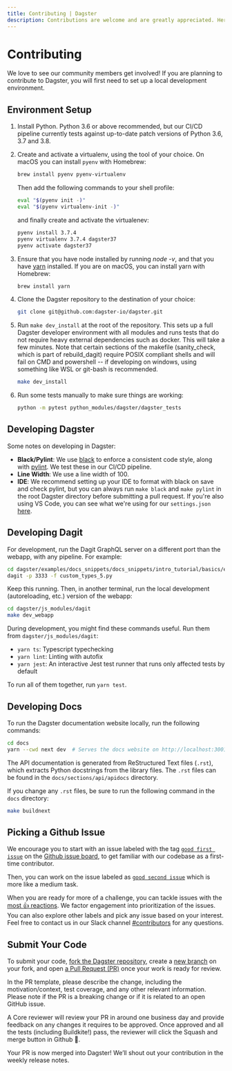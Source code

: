 ```yaml
---
title: Contributing | Dagster
description: Contributions are welcome and are greatly appreciated. Here's the contribution guide."
---
```


# Contributing

We love to see our community members get involved!
If you are planning to contribute to Dagster, you will first need to set
up a local development environment.

## Environment Setup

1. Install Python. Python 3.6 or above recommended, but our CI/CD
   pipeline currently tests against up-to-date patch versions of Python
   3.6, 3.7 and 3.8.

2. Create and activate a virtualenv, using the tool of your choice.
   On macOS you can install `pyenv` with Homebrew:

   ```bash
   brew install pyenv pyenv-virtualenv
   ```

   Then add the following commands to your shell profile:

   ```bash
   eval "$(pyenv init -)"
   eval "$(pyenv virtualenv-init -)"
   ```

   and finally create and activate the virtualenev:

   ```bash
   pyenv install 3.7.4
   pyenv virtualenv 3.7.4 dagster37
   pyenv activate dagster37
   ```

3. Ensure that you have node installed by running _node -v_, and that you have
   [yarn](https://yarnpkg.com/lang/en/) installed. If you are on macOS,
   you can install yarn with Homebrew:

   ```bash
   brew install yarn
   ```

4. Clone the Dagster repository to the destination of your choice:

   ```bash
   git clone git@github.com:dagster-io/dagster.git
   ```

5. Run `make dev_install` at the root of the repository. This sets up a
   full Dagster developer environment with all modules and runs tests
   that do not require heavy external dependencies such as docker. This
   will take a few minutes. Note that certain sections of the makefile (sanity_check,
   which is part of rebuild_dagit) require POSIX compliant shells and will fail
   on CMD and powershell -- if developing on windows, using something like WSL or git-bash
   is recommended.

   ```bash
   make dev_install
   ```

6. Run some tests manually to make sure things are working:

   ```bash
   python -m pytest python_modules/dagster/dagster_tests
   ```

## Developing Dagster

Some notes on developing in Dagster:

- **Black/Pylint**: We use [black](https://github.com/python/black) to
  enforce a consistent code style, along with
  [pylint](https://www.pylint.org/). We test these in our CI/CD
  pipeline.
- **Line Width**: We use a line width of 100.
- **IDE**: We recommend setting up your IDE to format with black on
  save and check pylint, but you can always run `make black` and
  `make pylint` in the root Dagster directory before submitting a pull
  request. If you're also using VS Code, you can see what we're
  using for our `settings.json`
  [here](https://gist.github.com/natekupp/7a17a9df8d2064e5389cc84aa118a896).

## Developing Dagit

For development, run the Dagit GraphQL server on a different port than
the webapp, with any pipeline. For example:

```bash
cd dagster/examples/docs_snippets/docs_snippets/intro_tutorial/basics/e04_quality
dagit -p 3333 -f custom_types_5.py
```

Keep this running. Then, in another terminal, run the local development
(autoreloading, etc.) version of the webapp:

```bash
cd dagster/js_modules/dagit
make dev_webapp
```

During development, you might find these commands useful. Run them from `dagster/js_modules/dagit`:

- `yarn ts`: Typescript typechecking
- `yarn lint`: Linting with autofix
- `yarn jest`: An interactive Jest test runner that runs only affected tests by default

To run all of them together, run `yarn test`.

## Developing Docs

To run the Dagster documentation website locally, run the following commands:

```bash
cd docs
yarn --cwd next dev  # Serves the docs website on http://localhost:3001
```

The API documentation is generated from ReStructured Text files (`.rst`), which extracts Python
docstrings from the library files. The `.rst` files can be found in the `docs/sections/api/apidocs`
directory.

If you change any `.rst` files, be sure to run the following command in the `docs` directory:

```bash
make buildnext
```

## Picking a Github Issue

We encourage you to start with an issue labeled with the tag
[`good first issue`](https://github.com/dagster-io/dagster/issues?q=is%3Aissue+is%3Aopen+label%3A%22good+first+issue%22)
on the [Github issue board](https://github.com/dagster-io/dagster/issues),
to get familiar with our codebase as a first-time contributor.

Then, you can work on the issue labeled as [`good second issue`](https://github.com/dagster-io/dagster/labels/good%20second%20issue)
which is more like a medium task.

When you are ready for more of a challenge, you can tackle issues with the
[most 👍 reactions](https://github.com/dagster-io/dagster/issues?q=is%3Aissue+is%3Aopen+sort%3Areactions-%2B1-desc).
We factor engagement into prioritization of the issues. You can also explore other labels and pick any issue based on your interest.
Feel free to contact us in our Slack channel [#contributors](https://app.slack.com/client/TCDGQDUKF/C01K91YP0TF) for any questions.

## Submit Your Code

To submit your code, [fork the Dagster repository](https://help.github.com/en/articles/fork-a-repo),
create a [new branch](https://help.github.com/en/desktop/contributing-to-projects/creating-a-branch-for-your-work) on your fork,
and open [a Pull Request (PR)](https://help.github.com/en/articles/creating-a-pull-request-from-a-fork)
once your work is ready for review.

In the PR template, please describe the change, including the motivation/context, test coverage, and any other relevant information.
Please note if the PR is a breaking change or if it is related to an open GitHub issue.

A Core reviewer will review your PR in around one business day and provide feedback on any changes it requires to be approved.
Once approved and all the tests (including Buildkite!) pass, the reviewer will click the Squash and merge button in Github 🥳.

Your PR is now merged into Dagster! We’ll shout out your contribution in the weekly release notes.
